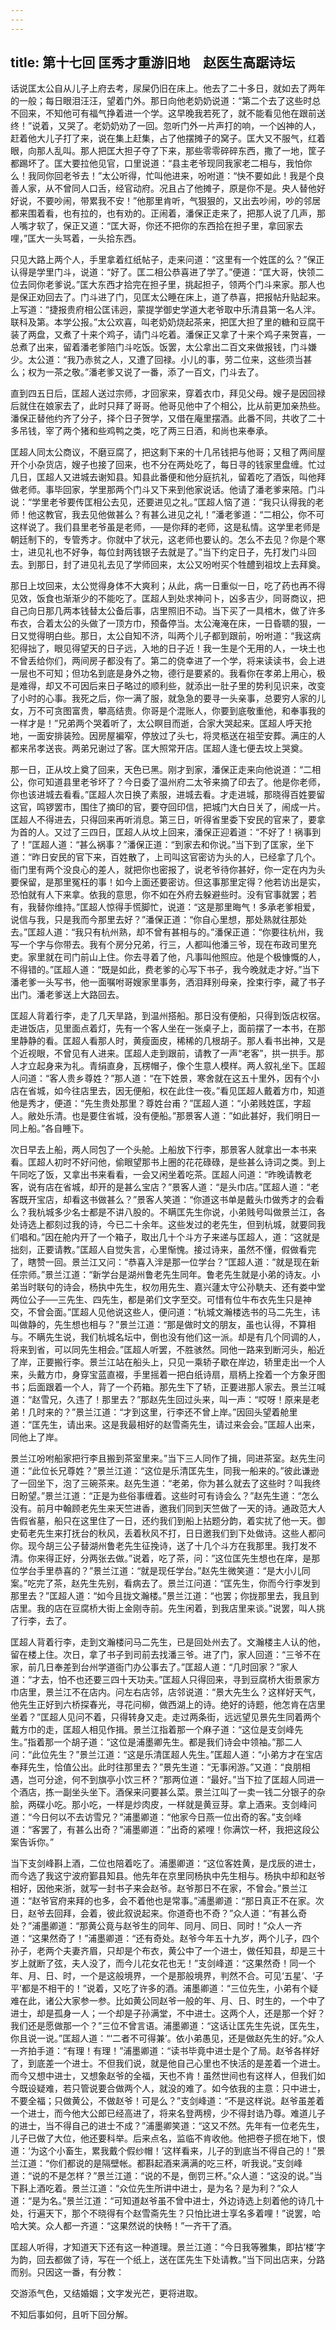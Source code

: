 ```yaml
---
---
---
```

title: 第十七回 匡秀才重游旧地　赵医生高踞诗坛
---

话说匡太公自从儿子上府去考，尿屎仍旧在床上。他去了二十多日，就如去了两年的一般；每日眼泪汪汪，望着门外。那日向他老奶奶说道：“第二个去了这些时总不回来，不知他可有福气挣着进一个学。这早晚我若死了，就不能看见他在跟前送终！”说着，又哭了。老奶奶劝了一回。忽听门外一片声打的响，一个凶神的人，赶着他大儿子打了来，说在集上赶集，占了他摆摊子的窝子。匡大又不服气，红着眼，向那人乱叫。那人把匡大担子夺了下来，那些零零碎碎东西，撒了一地，筐子都踢坏了。匡大要拉他见官，口里说道：“县主老爷现同我家老二相与，我怕你么！我同你回老爷去！”太公听得，忙叫他进来，吩咐道：“快不要如此！我是个良善人家，从不曾同人口舌，经官动府。况且占了他摊子，原是你不是。央人替他好好说，不要吵闹，带累我不安！”他那里肯听，气狠狠的，又出去吵闹，吵的邻居都来围着看，也有拉的，也有劝的。正闹着，潘保正走来了，把那人说了几声，那人嘴才软了，保正又道：“匡大哥，你还不把你的东西拾在担子里，拿回家去哩，”匡大一头骂着，一头拾东西。

只见大路上两个人，手里拿着红纸帖子，走来问道：“这里有一个姓匡的么？”保正认得是学里门斗，说道：“好了。匡二相公恭喜进了学了。”便道：“匡大哥，快领二位去同你老爹说。”匡大东西才拾完在担子里，挑起担子，领两个门斗来家。那人也是保正劝回去了。门斗进了门，见匡太公睡在床上，道了恭喜，把报帖升贴起来。上写道：“捷报贵府相公匡讳迥，蒙提学御史学道大老爷取中乐清县第一名人泮。联科及第。本学公报。”太公欢喜，叫老奶奶烧起茶来，把匡大担了里的糖和豆腐干装了两盘，又煮了十来个鸡子，请门斗吃着。潘保正又拿了十来个鸡子来贺喜，一总煮了出来，留着潘老爹陪门斗吃饭。饭罢，太公拿出二百文来做报钱，门斗嫌少。太公道：“我乃赤贫之人，又遭了回禄。小儿的事，劳二位来，这些须当甚么；权为一茶之敬。”潘老爹又说了一番，添了一百文，门斗去了。

直到四五日后，匡超人送过宗师，才回家来，穿着衣巾，拜见父母。嫂子是因回禄后就住在娘家去了，此时只拜了哥哥。他哥见他中了个相公，比从前更加亲热些。潘保正替他约齐了分子，择个日子贺学，又借在庵里摆酒。此番不同，共收了二十多吊钱，宰了两个猪和些鸡鸭之类，吃了两三日酒，和尚也来奉承。

匡超人同太公商议，不磨豆腐了，把这剩下来的十几吊钱把与他哥；又租了两间屋开个小杂货店，嫂子也接了回来，也不分在两处吃了，每日寻的钱家里盘缠。忙过几日，匡超人又进城去谢知县。知县此番便和他分庭抗礼，留着吃了酒饭，叫他拜做老师。事毕回家，学里那两个门斗又下来到他家说话。他请了潘老爹来陪。门斗说：“学里老爷要传匡相公去见，还要进见之礼。”匡超人恼了道：“我只认得我的老师！他这教官，我去见他做甚么？有甚么进见之礼！”潘老爹道：“二相公，你不可这样说了。我们县里老爷虽是老师，──是你拜的老师，这是私情。这学里老师是朝廷制下的，专管秀才。你就中了状元，这老师也要认的。怎么不去见？你是个寒士，进见礼也不好争，每位封两钱银子去就是了。”当下约定日子，先打发门斗回去。到那日，封了进见礼去见了学师回来，太公又吩咐买个牲醴到祖坟上去拜奠。

那日上坟回来，太公觉得身体不大爽利；从此，病一日重似一日，吃了药也再不得见效，饭食也渐渐少的不能吃了。匡超人到处求神问卜，凶多吉少，同哥商议，把自己向日那几两本钱替太公备后事，店里照旧不动。当下买了一具棺木，做了许多布衣，合着太公的头做了一顶方巾，预备停当。太公淹淹在床，一日昏聩的狠，一日又觉得明白些。那日，太公自知不济，叫两个儿子都到跟前，吩咐道：“我这病犯得拙了，眼见得望天的日子远，入地的日子近！我一生是个无用的人，一块土也不曾丢给你们，两间房子都没有了。第二的侥幸进了一个学，将来读读书，会上进一层也不可知；但功名到底是身外之物，德行是要紧的。我看你在孝弟上用心，极是难得，却又不可因后来日子略过的顺利些，就添出一肚子里的势利见识来，改变了小时的心事。我死之后，你一满了服，就急急的要寻一头亲事，总要穷人家的儿女，万不可贪图富贵，攀高结贵。你哥是个混账人，你要到底敬重他，和奉事我的一样才是！”兄弟两个哭着听了，太公瞑目而逝，合家大哭起来。匡超人呼天抢地，一面安排装殓。因房屋褊窄，停放过了头七，将灵柩送在祖茔安葬。满庄的人都来吊孝送丧。两弟兄谢过了客。匡大照常开店。匡超人逢七便去坟上哭奠。

那一日，正从坟上奠了回来，天色已黑。刚才到家，潘保正走来向他说道：“二相公，你可知道县里老爷坏了？今日委了温州府二太爷来摘了印去了。他是你老师，你也该进城去看看。”匡超人次日换了素服，进城去看。才走进城，那晓得百姓要留这官，鸣锣罢市，围住了摘印的官，要夺回印信，把城门大白日关了，闹成一片。匡超人不得进去，只得回来再听消息。第三日，听得省里委下安民的官来了，要拿为首的人。又过了三四日，匡超人从坟上回来，潘保正迎着道：“不好了！祸事到了！”匡超人道：“甚么祸事？”潘保正道：“到家去和你说。”当下到了匡家，坐下道：“昨日安民的官下来，百姓散了，上司叫这官密访为头的人，已经拿了几个。衙门里有两个没良心的差人，就把你也密报了，说老爷待你甚好，你一定在内为头要保留，是那里冤枉的事！如今上面还要密访。但这事那里定得？他若访出是实，恐怕就有人下来拿。依我的意思，你不如在外府去躲避些时。没有官事就罢；若有，我替你维持。”匡超人惊得手慌脚忙，说道：“这是那里晦气！多承老爹相爱，说信与我，只是我而今那里去好？”潘保正道：“你自心里想，那处熟就往那处去。”匡超人道：“我只有杭州熟，却不曾有甚相与的。”潘保正道：“你要往杭州，我写一个字与你带去。我有个房分兄弟，行三，人都叫他潘三爷，现在布政司里充吏。家里就在司门前山上住。你去寻着了他，凡事叫他照应。他是个极慷慨的人，不得错的。”匡超人道：“既是如此，费老爹的心写下书子，我今晚就走才好。”当下潘老爹一头写书，他一面嘱咐哥嫂家里事务，洒泪拜别母亲，拴束行李，藏了书子出门。潘老爹送上大路回去。

匡超人背着行李，走了几天旱路，到温州搭船。那日没有便船，只得到饭店权宿。走进饭店，见里面点着灯，先有一个客人坐在一张桌子上，面前摆了一本书，在那里静静的看。匡超人看那人时，黄瘦面皮，稀稀的几根胡子。那人看书出神，又是个近视眼，不曾见有人进来。匡超人走到跟前，请教了一声“老客”，拱一拱手。那人才立起身来为礼。青绢直身，瓦楞帽子，像个生意人模样。两人叙礼坐下。匡超人问道：“客人贵乡尊姓？”那人道：“在下姓景，寒舍就在这五十里外，因有个小店在省城，如今往店里去，因无便船，权在此住一夜。”看见匡超人戴着方巾，知道他是秀才，便道：“先生贵处那里？尊姓台甫？”匡超人道：“小弟贱姓匡，字超人。敝处乐清。也是要住省城，没有便船。”那景客人道：”如此甚好，我们明日一同上船。”各自睡下。

次日早去上船，两人同包了一个头舱。上船放下行李，那景客人就拿出一本书来看。匡超人初时不好问他，偷眼望那书上圈的花花碌碌，是些甚么诗词之类。到上午同吃了饭，又拿出书来看看，一会又闲坐着吃茶。匡超人问道：“昨晚请教老客，说有店在省城，却开的是甚么宝店？”景客人道：“是头巾店。”匡超人道：“老客既开宝店，却看这书做甚么？”景客人笑道：“你道这书单是戴头巾做秀才的会看么？我杭城多少名士都是不讲八股的。不瞒匡先生你说，小弟贱号叫做景兰江，各处诗选上都刻过我的诗，今已二十余年。这些发过的老先生，但到杭城，就要同我们唱和。”因在舱内开了一个箱子，取出几十个斗方子来递与匡超人，道：“这就是拙刻，正要请教。”匡超人自觉失言，心里惭愧。接过诗来，虽然不懂，假做看完了，瞎赞一回。景兰江又问：“恭喜入泮是那一位学台？”匡超人道：”就是现在新任宗师。”景兰江道：“新学台是湖州鲁老先生同年。鲁老先生就是小弟的诗友。小弟当时联句的诗会，杨执中先生，权勿用先生、嘉兴蘧太守公孙駪夫、还有娄中堂两位公子──三先生、四先生，都是弟们文字至交。可惜有位牛布衣先生只是神交，不曾会面。”匡超人见他说这些人，便问道：“杭城文瀚楼选书的马二先生，讳叫做静的，先生想也相与？”景兰江道：“那是做时文的朋友，虽也认得，不算相与。不瞒先生说，我们杭城名坛中，倒也没有他们这一派。却是有几个同调的人，将来到省，可以同先生相会。”匡超人听罢，不胜骇然。同他一路来到断河头，船近了岸，正要搬行李。景兰江站在船头上，只见一乘轿子歇在岸边，轿里走出一个人来，头戴方巾，身穿宝蓝直裰，手里摇着一把白纸诗扇，扇柄上拴着一个方象牙图书；后面跟着一个人，背了一个药箱。那先生下了轿，正要进那人家去。景兰江喊道：“赵雪兄，久违了！那里去？”那赵先生回过头来，叫一声：“哎呀！原来是老弟！几时来的？”景兰江道：“才到这里，行李还不曾上岸。”因回头望着舱里道：“匡先生，请出来。这是我最相好的赵雪斋先生，请过来会会。”匡超人出来，同他上了岸。

景兰江吩咐船家把行李且搬到茶室里来。”当下三人同作了揖，同进茶室。赵先生问道：“此位长兄尊姓？”景兰江道：“这位是乐清匡先生，同我一船来的。”彼此谦逊了一回坐下，泡了三碗茶来。赵先生道：“老弟，你为甚么就去了这些时？叫我终日盼望。”景兰江道：“正是为些俗事缠着。这些时可有诗会么？”赵先生道：“怎么没有。前月中翰顾老先生来天竺进香，邀我们同到天竺做了一天的诗。通政范大人告假省墓，船只在这里住了一日，还约我们到船上拈题分韵，着实扰了他一天。御史荀老先生来打抚台的秋风，丢着秋风不打，日日邀我们到下处做诗。这些人都问你。现今胡三公子替湖州鲁老先生征挽诗，送了十几个斗方在我那里。我打发不清。你来得正好，分两张去做。”说着，吃了茶，问：”这位匡先生想也在庠，是那位学台手里恭喜的？”景兰江道：“就是现任学台。”赵先生微笑道：“是大小儿同案。”吃完了茶，赵先生先别，看病去了。景兰江问道：“匡先生，你而今行李发到那里去？”匡超人道：“如今且拢文瀚楼。”景兰江道：“也罢；你拢那里去，我且到店里。我的店在豆腐桥大街上金刚寺前。先生闲着，到我店里来谈。”说罢，叫人挑了行李，去了。

匡超人背着行李，走到文瀚楼问马二先生，已是回处州去了。文瀚楼主人认的他，留在楼上住。次日，拿了书子到司前去找潘三爷。进了门，家人回道：“三爷不在家，前几日奉差到台州学道衙门办公事去了。”匡超人道：“几时回家？”家人道：“才去，怕不也还要三四十天功夫。”匡超人只得回来，寻到豆腐桥大街景家方巾店里，景兰江不在店内。问左右店邻，店邻说道：“景大先生么？这样好天气，他先生正好到六桥探春光，寻花问柳，做西湖上的诗。绝好的诗题，他怎肯在店里坐着？”匡超人见问不着，只得转身又走。走过两条街，远远望见景先生同着两个戴方巾的走，匡超人相见作揖。景兰江指着那一个麻子道：“这位是支剑峰先生。”指着那一个胡子道：“这位是浦墨卿先生。都是我们诗会中领袖。”那二人问：“此位先生？”景兰江道：“这是乐清匡超人先生。”匡超人道：“小弟方才在宝店奉拜先生，恰值公出。此时往那里去？”景先生道：“无事闲游。”又道：“良朋相遇，岂可分途，何不到旗亭小饮三杯？”那两位道：“最好。”当下拉了匡超人同进一个酒店，拣一副坐头坐下。酒保来问要甚么菜。景兰江叫了一卖一钱二分银子的杂脍，两碟小吃。那小吃，一样是炒肉皮，一样就是黄豆芽。拿上酒来。支剑峰问道：“今日何以不去访雪兄？”浦墨卿道：“他家今日燕一位出奇的客。”支剑峰道：“客罢了，有甚么出奇？”浦墨卿道：”出奇的紧哩！你满饮一杯，我把这段公案告诉你。”

当下支剑峰斟上酒，二位也陪着吃了。浦墨卿道：“这位客姓黄，是戊辰的进士，而今选了我这宁波府鄞县知县。他先年在京里同杨执中先生相与。杨执中却和赵爷相好，因他来浙，就写一封书子来会赵爷。赵爷那日不在家，不曾会。”景兰江道：“赵爷官府来拜的也多，会不着他也是常事。”浦墨卿道：“那日真正不在家。次日，赵爷去回拜，会着，彼此叙说起来。你道奇也不奇？”众人道：“有甚么奇处？”浦墨卿道：“那黄公竟与赵爷生的同年、同月、同日、同时！”众人一齐道：“这果然奇了！”浦墨卿道：“还有奇处。赵爷今年五十九岁，两个儿子，四个孙子，老两个夫妻齐眉，只却是个布衣，黄公中了一个进士，做任知县，却是三十岁上就断了弦，夫人没了，而今儿花女花也无！”支剑峰道：“这果然奇！同一个年、月、日、时，一个是这般境界，一个是那般境界，判然不合。可见‘五星’、‘子平’都是不相干的！”说着，又吃了许多的酒。浦墨卿道：“三位先生，小弟有个疑难在此，诸公大家参一参。比如黄公同赵爷一般的年、月、日、时生的，一个中了进士，却是孤身一人；一个却是子孙满堂，不中进士。这两个人，还是那一个好？我们还是愿做那一个？”三位不曾言语。浦墨卿道：“这话让匡先生先说，匡先生，你且说一说。”匡超人道：“‘二者不可得兼’。依小弟愚见，还是做赵先生的好。”众人一齐拍手道：“有理！有理！”浦墨卿道：“读书毕竟中进士是个了局。赵爷各样好了，到底差一个进士。不但我们说，就是他自己心里也不快活的是差着一个进士。而今又想中进士，又想象赵爷的全福，天也不肯！虽然世间也有这样人，但我们如今既设疑难，若只管说要合做两个人，就没的难了。如今依我的主意：只中进士，不要全福；只做黄公，不做赵爷！可是么？”支剑峰道：“不是这样说。赵爷虽差着一个进士，而今他大公郎已经高进了，将来名登两榜，少不得封诰乃尊。难道儿子的进士，当不得自己的进士不成？”浦墨卿笑道：“这又不然。先年有一位老先生，儿子已做了大位，他还要科举。后来点名，监临不肯收他。他把卷子掼在地下，恨道：‘为这个小畜生，累我戴个假纱帽！’这样看来，儿子的到底当不得自己的！”景兰江道：“你们都说的是隔壁帐。都斟起酒来满满的吃三杯，听我说。”支剑峰道：“说的不是怎样？”景兰江道：“说的不是，倒罚三杯。”众人道：“这没的说。”当下斟上酒吃着。景兰江道：“众位先生所讲中进士，是为名？是为利？”众人道：“是为名。”景兰江道：“可知道赵爷虽不曾中进士，外边诗选上刻着他的诗几十处，行遍天下，那个不晓得有个赵雪斋先生？只怕比进士享名多着哩！”说罢，哈哈大笑。众人都一齐道：“这果然说的快畅！”一齐干了酒。

匡超人听得，才知道天下还有这一种道理。景兰江道：“今日我等雅集，即拈‘楼’字为韵，回去都做了诗，写在一个纸上，送在匡先生下处请教。”当下同出店来，分路而别。只因这一番，有分教：

交游添气色，又结婚姻；文字发光芒，更将进取。

不知后事如何，且听下回分解。


